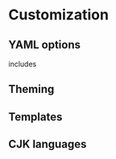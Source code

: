 # Customization

## YAML options {#yaml-options}

includes

## Theming

## Templates

## CJK languages
